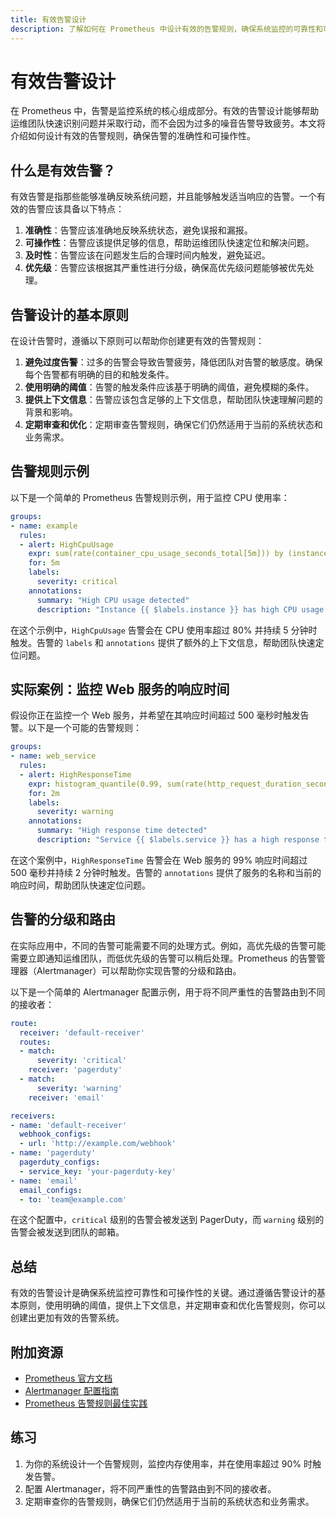 ```yaml
---
title: 有效告警设计
description: 了解如何在 Prometheus 中设计有效的告警规则，确保系统监控的可靠性和可操作性。
---
```


# 有效告警设计

在 Prometheus 中，告警是监控系统的核心组成部分。有效的告警设计能够帮助运维团队快速识别问题并采取行动，而不会因为过多的噪音告警导致疲劳。本文将介绍如何设计有效的告警规则，确保告警的准确性和可操作性。

## 什么是有效告警？

有效告警是指那些能够准确反映系统问题，并且能够触发适当响应的告警。一个有效的告警应该具备以下特点：

1. **准确性**：告警应该准确地反映系统状态，避免误报和漏报。
2. **可操作性**：告警应该提供足够的信息，帮助运维团队快速定位和解决问题。
3. **及时性**：告警应该在问题发生后的合理时间内触发，避免延迟。
4. **优先级**：告警应该根据其严重性进行分级，确保高优先级问题能够被优先处理。

## 告警设计的基本原则

在设计告警时，遵循以下原则可以帮助你创建更有效的告警规则：

1. **避免过度告警**：过多的告警会导致告警疲劳，降低团队对告警的敏感度。确保每个告警都有明确的目的和触发条件。
2. **使用明确的阈值**：告警的触发条件应该基于明确的阈值，避免模糊的条件。
3. **提供上下文信息**：告警应该包含足够的上下文信息，帮助团队快速理解问题的背景和影响。
4. **定期审查和优化**：定期审查告警规则，确保它们仍然适用于当前的系统状态和业务需求。

## 告警规则示例

以下是一个简单的 Prometheus 告警规则示例，用于监控 CPU 使用率：

```yaml
groups:
- name: example
  rules:
  - alert: HighCpuUsage
    expr: sum(rate(container_cpu_usage_seconds_total[5m])) by (instance) > 0.8
    for: 5m
    labels:
      severity: critical
    annotations:
      summary: "High CPU usage detected"
      description: "Instance {{ $labels.instance }} has high CPU usage (current value: {{ $value }})."
```

在这个示例中，`HighCpuUsage` 告警会在 CPU 使用率超过 80% 并持续 5 分钟时触发。告警的 `labels` 和 `annotations` 提供了额外的上下文信息，帮助团队快速定位问题。

## 实际案例：监控 Web 服务的响应时间

假设你正在监控一个 Web 服务，并希望在其响应时间超过 500 毫秒时触发告警。以下是一个可能的告警规则：

```yaml
groups:
- name: web_service
  rules:
  - alert: HighResponseTime
    expr: histogram_quantile(0.99, sum(rate(http_request_duration_seconds_bucket[5m])) by (le, service)) > 0.5
    for: 2m
    labels:
      severity: warning
    annotations:
      summary: "High response time detected"
      description: "Service {{ $labels.service }} has a high response time (current value: {{ $value }} seconds)."
```

在这个案例中，`HighResponseTime` 告警会在 Web 服务的 99% 响应时间超过 500 毫秒并持续 2 分钟时触发。告警的 `annotations` 提供了服务的名称和当前的响应时间，帮助团队快速定位问题。

## 告警的分级和路由

在实际应用中，不同的告警可能需要不同的处理方式。例如，高优先级的告警可能需要立即通知运维团队，而低优先级的告警可以稍后处理。Prometheus 的告警管理器（Alertmanager）可以帮助你实现告警的分级和路由。

以下是一个简单的 Alertmanager 配置示例，用于将不同严重性的告警路由到不同的接收者：

```yaml
route:
  receiver: 'default-receiver'
  routes:
  - match:
      severity: 'critical'
    receiver: 'pagerduty'
  - match:
      severity: 'warning'
    receiver: 'email'

receivers:
- name: 'default-receiver'
  webhook_configs:
  - url: 'http://example.com/webhook'
- name: 'pagerduty'
  pagerduty_configs:
  - service_key: 'your-pagerduty-key'
- name: 'email'
  email_configs:
  - to: 'team@example.com'
```

在这个配置中，`critical` 级别的告警会被发送到 PagerDuty，而 `warning` 级别的告警会被发送到团队的邮箱。

## 总结

有效的告警设计是确保系统监控可靠性和可操作性的关键。通过遵循告警设计的基本原则，使用明确的阈值，提供上下文信息，并定期审查和优化告警规则，你可以创建出更加有效的告警系统。

## 附加资源

- [Prometheus 官方文档](https://prometheus.io/docs/)
- [Alertmanager 配置指南](https://prometheus.io/docs/alerting/latest/configuration/)
- [Prometheus 告警规则最佳实践](https://prometheus.io/docs/practices/alerting/)

## 练习

1. 为你的系统设计一个告警规则，监控内存使用率，并在使用率超过 90% 时触发告警。
2. 配置 Alertmanager，将不同严重性的告警路由到不同的接收者。
3. 定期审查你的告警规则，确保它们仍然适用于当前的系统状态和业务需求。
